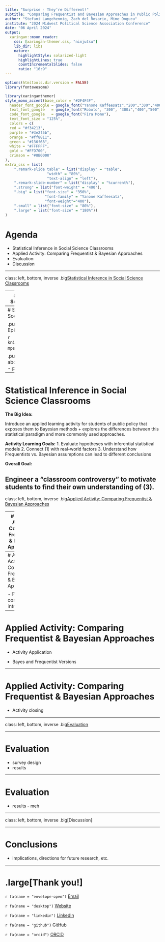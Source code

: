 ```yaml
---
title: "Surprise - They’re Different!"
subtitle: "Comparing Frequentist and Bayesian Approaches in Public Policy"
author: "Stefani Langehennig, Zach del Rosario, Mine Dogucu"
institute: "2024 Midwest Political Science Association Conference"
date: "06 April 2024"
output:
  xaringan::moon_reader:
    css: [xaringan-themer.css, "ninjutsu"]
    lib_dir: libs
    nature:
      highlightStyle: solarized-light
      highlightLines: true
      countIncrementalSlides: false
      ratio: "16:9"
---
```


```r
options(htmltools.dir.version = FALSE)
library(fontawesome)
```

```r
library(xaringanthemer)
style_mono_accent(base_color = "#2F4F4F",
  header_font_google = google_font("Yanone Kaffeesatz","200","300","400","500","600","700"),
  text_font_google   = google_font("Roboto", "300", "300i","400","500"),
  code_font_google   = google_font("Fira Mono"),
  text_font_size = "125%", 
  colors = c(
  red = "#f34213",
  purple = "#3e2f5b",
  orange = "#ff8811",
  green = "#136f63",
  white = "#FFFFFF",
  gold = "#FFD700",
  crimson = "#8B0000"
),
extra_css = list(
    ".remark-slide table" = list("display" = "table",
                   "width" = "80%",
                   "text-align" = "left"),
    ".remark-slide-number" = list("display" = "%current%"),
    ".strong" = list("font-weight" = "400"),
    ".big" = list("font-size" = "350%",
                  "font-family" = "Yanone Kaffeesatz",
                  "font-weight"="400"),
    ".small" = list("font-size" = "80%"),
    ".large" = list("font-size" = "180%"))
)

```

# Agenda
- Statistical Inference in Social Science Classrooms
- Applied Activity: Comparing Frequentist & Bayesian Approaches
- Evaluation
- Discussion

---

class: left, bottom, inverse
.big[Statistical Inference in Social Science Classrooms]

---
# Statistical Inference in Social Science Classrooms

- Traditional Frequentist methods (NHST) are taught in social science classrooms, particularly public policy and political science.

- Two considerations:
  1. Teaching quantitative methods alongside substantive theories is hard (Connelly et al. 2021; Gunn 2017; Bates & Jenkins 2007)
  2. Different methods produce different outcomes (Luque & Sosa 2023; Gill & Witko 2013)
  
- Bayesian methods provide an intutive, and perhaps more appropriate, approach for answering public policy questions (Gill & Witko 2013; Wagner & Gill 2005) 

---
# Statistical Inference in Social Science Classrooms

.pull-left[
Activating Epistemological Frames

```r
knitr::include_graphics("01-mpsa-5E.png")
```
]

.pull-right[Some text here about the model:
- point one
- point two
- points three
]

---
#  Statistical Inference in Social Science Classrooms

__The Big Idea:__ 

Introduce an applied learning activity for students of public policy
that exposes them to Bayesian methods + explores the differences between
this statistical paradigm and more commonly used approaches.

__Activity Learning Goals:__
1. Evaluate hypotheses with inferential statistical models
2. Connect (1) with real-world factors
3. Understand how Frequentists vs. Bayesian assumptions can lead to different conclusions

__Overall Goal:__

Engineer a “classroom controversy” to motivate students to find their own understanding of (3).
---

class: left, bottom, inverse
.big[Applied Activity: Comparing Frequentist & Bayesian Approaches]

---
# Applied Activity: Comparing Frequentist & Bayesian Approaches

- The Big Idea

---
# Applied Activity: Comparing Frequentist & Bayesian Approaches

- Problem context and introduction

---

# Applied Activity: Comparing Frequentist & Bayesian Approaches

- Activity Application

- Bayes and Frequentist Versions

---

# Applied Activity: Comparing Frequentist & Bayesian Approaches

- Activity closing

---


class: left, bottom, inverse
.big[Evaluation]

---

# Evaluation

- survey design
- results

---

# Evaluation

- results - meh

---

class: left, bottom, inverse
.big[Discussion]

---

# Conclusions

- implications, directions for future research, etc.

---

# .large[Thank you!]

`r fa(name = "envelope-open")` <a href="mailto:stefani.langehennig@du.edu">Email</a>

`r fa(name = "desktop")`  <a href="https://steflangehennig.github.io/">Website</a>

`r fa(name = "linkedin")` <a href="https://linkedin.com/in/stefani-langehennig-phd-418820144">LinkedIn</a>
        
`r fa(name = "github")` <a href="https://github.com/steflangehennig">GitHub</a>

`r fa(name = "orcid")` <a href="https://orcid.org/0000-0002-0897-6556">ORCID</a>





